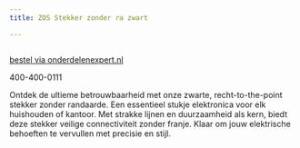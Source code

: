 ```yaml
---
title: ZOS Stekker zonder ra zwart

---
```



<Image src={imageProduct} width={imageProduct.width} alt="" />

[bestel via onderdelenexpert.nl](https://www.onderdelenexpert.nl/zos-stekker-zonder-ra-zwart-61339)

400-400-0111

Ontdek de ultieme betrouwbaarheid met onze zwarte, recht-to-the-point stekker zonder randaarde. Een essentieel stukje elektronica voor elk huishouden of kantoor. Met strakke lijnen en duurzaamheid als kern, biedt deze stekker veilige connectiviteit zonder franje. Klaar om jouw elektrische behoeften te vervullen met precisie en stijl.
